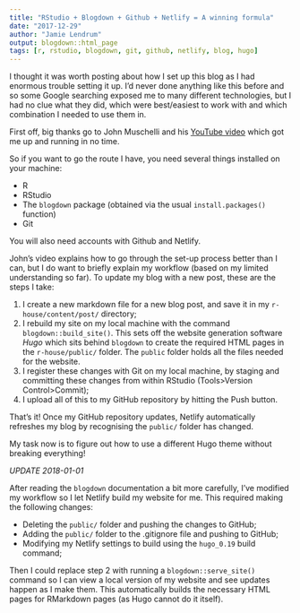 ```yaml
---
title: "RStudio + Blogdown + Github + Netlify = A winning formula"
date: "2017-12-29"
author: "Jamie Lendrum"
output: blogdown::html_page
tags: [r, rstudio, blogdown, git, github, netlify, blog, hugo]
---
```


I thought it was worth posting about how I set up this blog as I had enormous trouble setting it up. I'd never done anything like this before and so some Google searching exposed me to many different technologies, but I had no clue what they did, which were best/easiest to work with and which combination I needed to use them in.

First off, big thanks go to John Muschelli and his [YouTube video](https://www.youtube.com/watch?v=syWAKaj-4ck) which got me up and running in no time.

So if you want to go the route I have, you need several things installed on your machine:

* R
* RStudio
* The `blogdown` package (obtained via the usual `install.packages()` function)
* Git

You will also need accounts with Github and Netlify.

John's video explains how to go through the set-up process better than I can, but I do want to briefly explain my workflow (based on my limited understanding so far). To update my blog with a new post, these are the steps I take:

1. I create a new markdown file for a new blog post, and save it in my `r-house/content/post/` directory;
2. I rebuild my site on my local machine with the command `blogdown::build_site()`. This sets off the website generation software *Hugo* which sits behind `blogdown` to create the required HTML pages in the `r-house/public/` folder. The `public` folder holds all the files needed for the website.
3. I register these changes with Git on my local machine, by staging and committing these changes from within RStudio (Tools>Version Control>Commit);
4. I upload all of this to my GitHub repository by hitting the Push button.

That's it! Once my GitHub repository updates, Netlify automatically refreshes my blog by recognising the `public/` folder has changed.

My task now is to figure out how to use a different Hugo theme without breaking everything!

*UPDATE 2018-01-01*

After reading the `blogdown` documentation a bit more carefully, I've modified my workflow so I let Netlify build my website for me. This required making the following changes:

* Deleting the `public/` folder and pushing the changes to GitHub; 
* Adding the `public/` folder to the .gitignore file and pushing to GitHub;
* Modifying my Netlify settings to build using the `hugo_0.19` build command;

Then I could replace step 2 with running a `blogdown::serve_site()` command so I can view a local version of my website and see updates happen as I make them. This automatically builds the necessary HTML pages for RMarkdown pages (as Hugo cannot do it itself).
